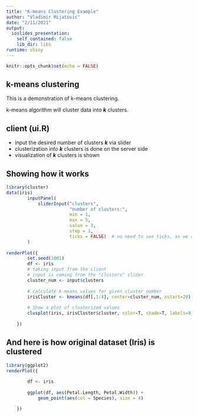 ```yaml
---
title: "K-means Clustering Example"
author: "Vladimir Mijatovic"
date: "2/11/2021"
output:
  ioslides_presentation:
    self_contained: false
    lib_dir: libs
runtime: shiny
---
```


```r
knitr::opts_chunk$set(echo = FALSE)
```

## k-means clustering

This is a demonstration of k-means clustering.  

k-means algorithm will cluster data into ***k*** clusters.  



## client (ui.R)

- input the desired number of clusters ***k*** via slider
- clusterization into ***k*** clusters is done on the server side
- visualization of ***k*** clusters is shown



## Showing how it works

```r
library(cluster)
data(iris)
        inputPanel(
            sliderInput("clusters",
                        "number of clusters:",
                        min = 1,
                        max = 5,
                        value = 3,
                        step = 1,
                        ticks = FALSE)  # no need to see ticks, as we are using integers
        )
        
renderPlot({
        set.seed(1001)
        df <- iris
        # taking input from the client
        # input is coming from the "clusters" slider
        cluster_num <- input$clusters
        
        # calculate k-means values for given cluster number
        irisCluster <- kmeans(df[,1:4], center=cluster_num, nstart=20)
       
        # Show a plot of clusterized values
        clusplot(iris, irisCluster$cluster, color=T, shade=T, labels=0, lines=0)
        
    })

```

## And here is how original dataset (Iris) is clustered

```r
library(ggplot2)
renderPlot({
        
        df <- iris
        
        ggplot(df, aes(Petal.Length, Petal.Width)) + 
            geom_point(aes(col = Species), size = 4)

    })
```

